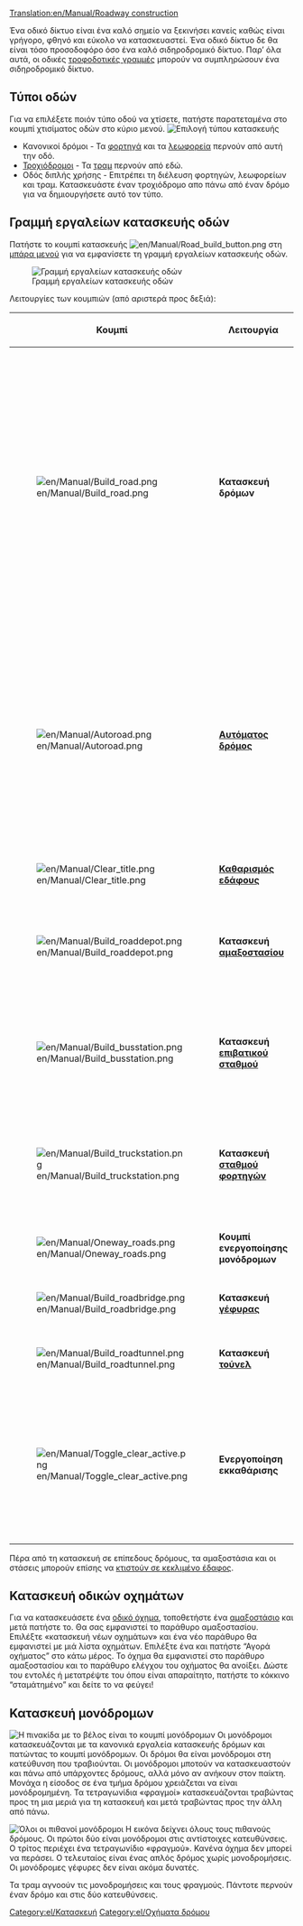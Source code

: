 [[Translation:en/Manual/Roadway construction]]
{{el/Manual/Πίνακας περιεχομένων}}

Ένα οδικό δίκτυο είναι ένα καλό σημείο να ξεκινήσει κανείς καθώς είναι γρήγορο, φθηνό και εύκολο να κατασκευαστεί. Ένα οδικό δίκτυο δε θα είναι τόσο προσοδοφόρο όσο ένα καλό σιδηροδρομικό δίκτυο. Παρ’ όλα αυτά, οι οδικές [[el/Τροφοδοτική γραμμή|τροφοδοτικές γραμμές]] μπορούν να συμπληρώσουν ένα σιδηροδρομικό δίκτυο.

==Τύποι οδών==
Για να επιλέξετε ποιόν τύπο οδού να χτίσετε, πατήστε παρατεταμένα στο κουμπί χτισίματος οδών στο κύριο μενού.
[[File:en/Manual/Roadmenu.png|none|frame|Επιλογή τύπου κατασκευής]]
* Κανονικοί δρόμοι - Τα [[el/Φορτηγό|φορτηγά]] και τα [[el/Λεωφορείο|λεωφορεία]] περνούν από αυτή την οδό.
* [[el/Τροχιόδρομος|Τροχιόδρομοι]] - Τα [[el/Τραμ|τραμ]] περνούν από εδώ.
* Οδός διπλής χρήσης - Επιτρέπει τη διέλευση φορτηγών, λεωφορείων και τραμ. Κατασκευάστε έναν τροχιόδρομο απο πάνω από έναν δρόμο για να δημιουργήσετε αυτό τον τύπο.

==Γραμμή εργαλείων κατασκευής οδών==
Πατήστε το κουμπί κατασκευής [[File:en/Manual/Road build button.png]] στη [[en/Διεπαφή παιχνιδιού#e-mpara-menou|μπάρα μενού]] για να εμφανίσετε τη γραμμή εργαλείων κατασκευής οδών.

[[File:en/Manual/Road constructionnew.png|none|frame|Γραμμή εργαλείων κατασκευής οδών]]

Λειτουργίες των κουμπιών (από αριστερά προς δεξιά):
{| {{en/Wikitable}}
|- style="background:#efefef"
!width='46'|Κουμπί
!width='150'|Λειτουργία
!Συντόμευση
!Περιγραφή
|-
|[[File:en/Manual/Build road.png]]
|'''Κατασκευή δρόμων'''||1, 2||Κατασκευάζουν έναν δρόμο στην επιλεγμένη κατεύθυνση· μπορείτε να πατήσετε και να σύρετε. Αυτό λειτουργεί με ακρίβεια μισού τετραγωνιδίου. Αν π.χ. πατήσετε στο δεξί μέρος ενός τετραγωνιδίου και μετά σύρετε δεξιά ο δρόμος θα ξεκινήσει με μισό τετραγωνίδιο. Το ίδιο ισχύει και για το τετραγωνίδιο λήξης.
|-
|[[File:en/Manual/Autoroad.png]]||'''[[el/Αυτόματος δρόμος|Αυτόματος δρόμος]]'''||3||Ένα πολύ αποδοτικό εργαλείο για την κατασκευή τμημάτων δρόμου σε οποιαδήποτε κατεύθυνση (αν και μπορεί να είναι αρχικά δύσκολο στη χρήση). Αν χρησιμοποιηθεί με το Ctrl πατημένο, εύκολα αφαιρεί τμήματα δρομου.
|-
|[[File:en/Manual/Clear title.png]]||'''[[el/Μορφοποίηση εδάφους|Καθαρισμός εδάφους]]'''||4||Καθαρίζει τετραγωνίδια.
|-
|[[File:en/Manual/Build roaddepot.png]]||'''Κατασκευή [[el/Αμαξοστάσια|αμαξοστασίου]]'''||5||Ανοίγει το παράθυρο αμαξοστασίου για την κατασκευή και προσανατολισμό αμαξοστασίου.
|-
|[[File:en/Manual/Build busstation.png]]||'''Κατασκευή [[en/Σταθμοί#staseis-leophoreion-el|επιβατικού σταθμού]]'''||6||Ανοίγει το παράθυρο στάσης λεωφορείου για την κατασκευή και προσανατολισμό στάσης.
|-
|[[File:en/Manual/Build truckstation.png]]||'''Κατασκευή [[en/Σταθμοί#staseis-phortegon-el|σταθμού φορτηγών]]'''||7||Ανοίγει το παράθυρο στάσης φορτηγού για την κατασκευή και προσανατολισμό στάσης.
|-
|[[File:en/Manual/Oneway roads.png]]||'''Κουμπί ενεργοποίησης μονόδρομων'''||8||Επιτρέπει την κατασκευή μονόδρομων.
|-
|[[File:en/Manual/Build roadbridge.png]]||'''Κατασκευή [[el/Γέφυρες|γέφυρας]]'''||B||Επιτρέπει την κατασκευή γέφυρας.
|-
|[[File:en/Manual/Build roadtunnel.png]]||'''Κατασκευή [[el/Τούνελ|τούνελ]]'''||T||Επιτρέπει την κατασκευή τούνελ.
|-
|[[File:en/Manual/Toggle clear active.png]]||'''Ενεργοποίηση εκκαθάρισης'''||R (CTRL)||Επιλέξτε ένα άλλο εργαλείο και μετά αυτό για να αφαιρέσετε αυτό το αντικείμενο. Μπορείτε να ενεργοποιήσετε αυτή την λειτουργία πατώντας Ctrl.
|}

Πέρα από τη κατασκευή σε επίπεδους δρόμους, τα αμαξοστάσια και οι στάσεις μπορούν επίσης να [[el/Κατασκευή σε κεκλιμένο έδαφος|κτιστούν σε κεκλιμένο έδαφος]].

==Κατασκευή οδικών οχημάτων==
Για να κατασκευάσετε ένα [[el/Όχηματα δρόμου|οδικό όχημα]], τοποθετήστε ένα [[el/Αμαξοστάσια|αμαξοστάσιο]] και μετά πατήστε το. Θα σας εμφανιστεί το παράθυρο αμαξοστασίου. Επιλέξτε «κατασκευή νέων οχημάτων» και ένα νέο παράθυρο θα εμφανιστεί με μιά λίστα οχημάτων. Επιλέξτε ένα και πατήστε “Αγορά οχήματος” στο κάτω μέρος. Το όχημα θα εμφανιστεί στο παράθυρο αμαξοστασίου και το παράθυρο ελέγχου του οχήματος θα ανοίξει. Δώστε του εντολές ή μετατρέψτε του όπου είναι απαραίτητο, πατήστε το κόκκινο “σταμάτημένο” και δείτε το να φεύγει!

==Κατασκευή μονόδρομων==
[[File:en/Manual/Oneway.png|right|frame|Η πινακίδα με το βέλος είναι το κουμπί μονόδρομων]]
Οι μονόδρομοι κατασκευάζονται με τα κανονικά εργαλεία κατασκευής δρόμων και πατώντας το κουμπί μονόδρομων. Οι δρόμοι θα είναι μονόδρομοι στη κατεύθυνση που τραβιούνται. Οι μονόδρομοι μποτούν να κατασκευαστούν και πάνω από υπάρχοντες δρόμους, αλλά μόνο αν ανήκουν στον παίκτη. Μονάχα η είσοδος σε ένα τμήμα δρόμου χρειάζεται να είναι μονόδρομημένη. Τα τετραγωνίδια «φραγμοί» κατασκευάζονται τραβώντας προς τη μια μεριά για τη κατασκευή και μετά τραβώντας προς την άλλη από πάνω.

[[File:en/Manual/Oneways.png|left|frame|Όλοι οι πιθανοί μονόδρομοι]]
Η εικόνα δείχνει όλους τους πιθανούς δρόμους. Οι πρώτοι δύο είναι μονόδρομοι στις αντίστοιχες κατευθύνσεις. Ο τρίτος περιέχει ένα τετραγωνίδιο «φραγμού». Κανένα όχημα δεν μπορεί να περάσει. Ο τελευταίος είναι ένας απλός δρόμος χωρίς μονοδρομήσεις. Οι μονόδρομες γέφυρες δεν είναι ακόμα δυνατές.

Τα τραμ αγνοούν τις μονοδρομήσεις και τους φραγμούς. Πάντοτε περνούν έναν δρόμο και στις δύο κατευθύνσεις.

[[Category:el/Κατασκευή]]
[[Category:el/Οχήματα δρόμου]]